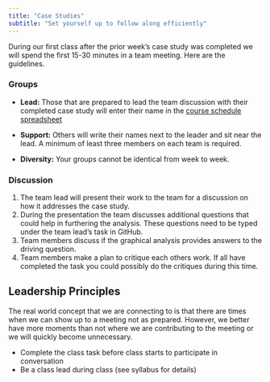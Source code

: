 ```yaml
---
title: "Case Studies"
subtitle: "Set yourself up to follow along efficiently"
---
```


During our first class after the prior week's case study was completed we will spend the first 15-30 minutes in a team meeting.  Here are the guidelines.

### Groups

* **Lead:** Those that are prepared to lead the team discussion with their completed case study will enter their name in the [course schedule spreadsheet](https://docs.google.com/spreadsheets/d/1gG3uzYcu6xWbU5A_UqTWZSM1JhA3wRbLHfPVR5Ju9YI/edit?usp=sharing)

* **Support:** Others will write their names next to the leader and sit near the lead.  A minimum of least three members on each team is required.

* **Diversity:** Your groups cannot be identical from week to week.

### Discussion

1. The team lead will present their work to the team for a discussion on how it addresses the case study. 
2. During the presentation the team discusses additional questions that could help in furthering the analysis. These questions need to be typed under the team lead's task in GitHub.
2. Team members discuss if the graphical analysis provides answers to the driving question.
3. Team members make a plan to critique each others work.  If all have completed the task you could possibly do the critiques during this time.

## Leadership Principles

The real world concept that we are connecting to is that there are times when we can show up to a meeting not as prepared.  However, we better have more moments than not where we are contributing to the meeting or we will quickly become unnecessary. 

* Complete the class task before class starts to participate in conversation
* Be a class lead during class (see syllabus for details)